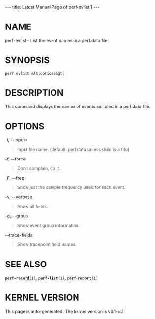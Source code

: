 ---
title: Latest Manual Page of perf-evlist.1
---


= NAME =

perf-evlist - List the event names in a perf.data file

= SYNOPSIS =

<pre>perf evlist &lt;options&gt;</pre>
= DESCRIPTION =

This command displays the names of events sampled in a perf.data file.

= OPTIONS =

-i, --input=

<blockquote>Input file name. (default: perf.data unless stdin is a fifo)
</blockquote>
-f, --force

<blockquote>Don’t complain, do it.
</blockquote>
-F, --freq=

<blockquote>Show just the sample frequency used for each event.
</blockquote>
-v, --verbose

<blockquote>Show all fields.
</blockquote>
-g, --group

<blockquote>Show event group information.
</blockquote>
--trace-fields

<blockquote>Show tracepoint field names.
</blockquote>
= SEE ALSO =

[[Latest Manual Page of perf-record.1|<tt>'''perf-record'''(1)</tt>]], [[Latest Manual Page of perf-list.1|<tt>'''perf-list'''(1)</tt>]], [[Latest Manual Page of perf-report.1|<tt>'''perf-report'''(1)</tt>]]


= KERNEL VERSION =

This page is auto-generated.  The kernel version is v6.1-rc1